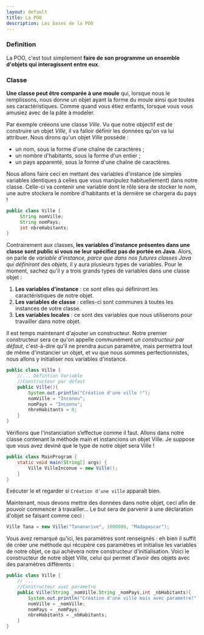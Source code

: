 ```yaml
---
layout: default
title: La POO
description: Les bases de la POO
---
```


### Definition

La POO, c'est tout simplement **faire de son programme un ensemble d'objets qui interagissent entre eux**.

### Classe

**Une classe peut être comparée à une moule** qui, lorsque nous le remplissons, nous donne un objet ayant la forme du moule ainsi que toutes ses caractéristiques. Comme quand vous étiez enfants, lorsque vous vous amusiez avec de la pâte à modeler.

Par éxemple créeons une classe *Ville*.
Vu que notre objectif est de construire un objet *Ville*, il va falloir définir les données qu'on va lui attribuer. 
Nous dirons qu'un objet *Ville* possède : 
- un nom, sous la forme d'une chaîne de caractères ; 
- un nombre d'habitants, sous la forme d'un entier ;
- un pays apparenté, sous la forme d'une chaîne de caractères.

Nous allons faire ceci en mettant des variables d'instance (de simples variables identiques à celles que vous manipulez habituellement) dans notre classe. Celle-ci va contenir une variable dont le rôle sera de stocker le nom, une autre stockera le nombre d'habitants et la dernière se chargera du pays ! 

```java
public class Ville {
     String nomVille;  
     String nomPays;  
     int nbreHabitants;
}
```

Contrairement aux classes, **les variables d'instance présentes dans une classe sont public si vous ne leur spécifiez pas de portée en Java**. Alors, on parle de *variable d'instance, parce que dans nos futures classes Java qui définiront des objets*, il y aura plusieurs types de variables. Pour le moment, sachez qu'il y a trois grands types de variables dans une classe objet : 
1. **Les variables d'instance** : ce sont elles qui définiront les caractéristiques de notre objet. 
2. **Les variables de classe** : celles-ci sont communes à toutes les instances de votre classe. 
3. **Les variables locales** : ce sont des variables que nous utiliserons pour travailler dans notre objet.

Il est temps maintenant d'ajouter un constructeur.
Notre premier constructeur sera ce qu'on appelle communément *un constructeur par défaut*, c'est-à-dire qu'il ne prendra aucun paramètre, mais permettra tout de même d'instancier un objet, et vu que nous sommes perfectionnistes, nous allons y initialiser nos variables d'instance. 
```java
public class Ville {     
    //... Défintion Variable
    //Constructeur par défaut  
    public Ville(){    
        System.out.println("Création d'une ville !");          
        nomVille = "Inconnu";    
        nomPays = "Inconnu";    
        nbreHabitants = 0;  
    } 
}

```

Vérifions que l'instanciation s’effectue comme il faut. Allons dans notre classe contenant la méthode main et instancions un objet Ville. Je suppose que vous avez deviné que le type de notre objet sera Ville ! 
```java
public class MainProgram {
    static void main(String[] args) {
        Ville VilleInconue = new Ville();
    }
}
```

Exécuter le et regarder si `Création d'une ville` apparaît bien.

Maintenant, nous devons mettre des données dans notre objet, ceci afin de pouvoir commencer à travailler… Le but sera de parvenir à une déclaration d'objet se faisant comme ceci :
```java
Ville Tana = new Ville("Tananarive", 1000000, "Madagascar");
```

Vous avez remarqué qu'ici, les paramètres sont renseignés : eh bien il suffit de créer une méthode qui récupère ces paramètres et initialise les variables de notre objet, ce qui achèvera notre constructeur d'initialisation.
Voici le constructeur de notre objet Ville, celui qui permet d'avoir des objets avec des paramètres différents : 
```java
public class Ville {     
    // ... 
    //Constructeur avec parametre  
    public Ville(String _nomVille,String _nomPays,int _nbHabitants){    
        System.out.println("Création d'une ville mais avec parametre!");          
        nomVille = _nomVille;    
        nomPays = _nomPays;    
        nbreHabitants = _nbHabitants;  
    } 
}
```